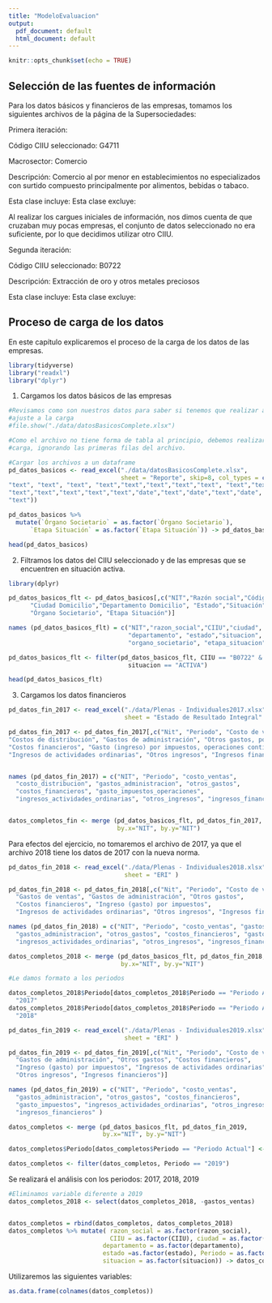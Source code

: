 ```yaml
---
title: "ModeloEvaluacion"
output:
  pdf_document: default
  html_document: default
---
```


```r
knitr::opts_chunk$set(echo = TRUE)
```




## Selección de las fuentes de información



Para los datos básicos y financieros de las empresas, tomamos los siguientes archivos de la página de la Supersociedades:
\begin{itemize}
\item datosBasicosComplete.xlsx
\item Plenas - Individuales2017.xlsx
\item Plenas - Individuales2018.xlsx
\item Plenas - Individuales2019.xlsx
\end{itemize}

Primera iteración:



Código CIIU seleccionado: G4711



Macrosector: Comercio



Descripción: Comercio al por menor en establecimientos no especializados con surtido compuesto principalmente por alimentos, bebidas o tabaco.




Esta clase incluye:
\begin{itemize}
\item Los establecimientos no especializados de comercio al por menor de productos cuyo surtido está compuesto principalmente de alimentos (víveres en general), bebidas o tabaco. No obstante, expenden otras mercancías para consumo de los hogares tales como vestuario, electrodomésticos, muebles, artículos de ferretería, cosméticos, entre otros. Suelen realizar este tipo de actividad los denominados supermercados, cooperativas de consumidores, comisariatos y otros establecimientos similares. También se incluyen las tiendas, los graneros, entre otros, que se encuentran en los pueblos o en barrios tradicionales.
\end{itemize}



Esta clase excluye:
\begin{itemize}
\item El expendio de comidas preparadas en restaurantes, cafeterías y por autoservicio.
\end{itemize}



Al realizar los cargues iniciales de información, nos dimos cuenta de que cruzaban muy pocas empresas, el conjunto de datos seleccionado no era suficiente, por lo que decidimos utilizar otro CIIU.





Segunda iteración:



Código CIIU seleccionado: B0722



Descripción: Extracción de oro y otros metales preciosos




Esta clase incluye:
\begin{itemize}
\item La extracción de oro, plata y otros metales del grupo del platino (osmio, iridio, rodio, rutenio y paladio).
\item Las actividades realizadas para extraer el oro existente en los lechos de los ríos sin importar el sistema de extracción empleado (barequeo, motobombas, draguetas, dragas, elevadores, monitores u otros).
\item La extracción de los metales preciosos se realiza a través de dos métodos: de veta o filón, que consiste en la extracción manual, mecanizada o semimecanizada de oro y de plata presentes en las rocas formando venas, vetas o filones.
\item Las actividades o procesos físicos necesarios para separar el oro de la roca que lo contiene, conocidos como procesos de beneficio del mineral, de los cuales los más comunes son la trituración y la molienda (pulverización).
\item Otros procesos tales como lavado (mazamorreo) hasta separar el oro y la plata de otros elementos o impurezas, siempre y cuando se realicen por cuenta del explotador y en sitios cercanos a la mina.
\item El segundo método consiste en la extracción de oro o platino de aluviones (concentración de mineral en el lecho de los ríos), el cual se realiza por diferentes sistemas de extracción, tales como: barequeo (mazamorreo); pequeña minería, representada por grupos de trabajadores que utilizan motobombas, elevadores y draguetas; mediana minería, utilizando maquinaria como retroexcavadoras y buldózeres, y la gran minería que realiza la extracción de metales preciosos por medio de dragas de cucharas.
\end{itemize}



Esta clase excluye:
\begin{itemize}
\item Los servicios de apoyo para la extracción de oro y metales preciosos. Se incluyen en la clase 0990, «Actividades de apoyo para otras actividades de explotación de minas y canteras».
\end{itemize}




## Proceso de carga de los datos

En este capítulo explicaremos el proceso de la carga de los datos de las empresas.


```r
library(tidyverse)
library("readxl")
library("dplyr")

```

1. Cargamos los datos básicos de las empresas
```r

#Revisamos como son nuestros datos para saber si tenemos que realizar algún 
#ajuste a la carga
#file.show("./data/datosBasicosComplete.xlsx")

#Como el archivo no tiene forma de tabla al principio, debemos realizar la 
#carga, ignorando las primeras filas del archivo.

#Cargar los archivos a un dataframe
pd_datos_basicos <- read_excel("./data/datosBasicosComplete.xlsx", 
                               sheet = "Reporte", skip=8, col_types = c("text", 
"text", "text", "text", "text","text","text","text","text", "text","text",
"text","text","text","text","text","date","text","date","text","date", "text",
"text"))

pd_datos_basicos %>% 
  mutate(`Órgano Societario` = as.factor(`Órgano Societario`),
      `Etapa Situación` = as.factor(`Etapa Situación`)) -> pd_datos_basicos

head(pd_datos_basicos)

```

2. Filtramos los datos del CIIU seleccionado y de las empresas que se encuentren en situación activa.
```r
library(dplyr)

pd_datos_basicos_flt <- pd_datos_basicos[,c("NIT","Razón social","Código CIIU",
      "Ciudad Domicilio","Departamento Domicilio", "Estado","Situación", 
      "Órgano Societario", "Etapa Situación")]

names (pd_datos_basicos_flt) = c("NIT","razon_social","CIIU","ciudad",
                                 "departamento", "estado","situacion", 
                                 "organo_societario", "etapa_situacion")

pd_datos_basicos_flt <- filter(pd_datos_basicos_flt, CIIU == "B0722" & 
                                 situacion == "ACTIVA")

head(pd_datos_basicos_flt)

```

3. Cargamos los datos financieros

```r

pd_datos_fin_2017 <- read_excel("./data/Plenas - Individuales2017.xlsx", 
                                sheet = "Estado de Resultado Integral" )

pd_datos_fin_2017 <- pd_datos_fin_2017[,c("Nit", "Periodo", "Costo de ventas",  
"Costos de distribución", "Gastos de administración", "Otros gastos, por función",
"Costos financieros", "Gasto (ingreso) por impuestos, operaciones continuadas",
"Ingresos de actividades ordinarias", "Otros ingresos", "Ingresos financieros")]


names (pd_datos_fin_2017) = c("NIT", "Periodo", "costo_ventas",  
  "costo_distribucion", "gastos_administracion", "otros_gastos", 
  "costos_financieros", "gasto_impuestos_operaciones", 
  "ingresos_actividades_ordinarias", "otros_ingresos", "ingresos_financieros")


datos_completos_fin <- merge (pd_datos_basicos_flt, pd_datos_fin_2017, 
                              by.x="NIT", by.y="NIT")

```

Para efectos del ejercicio, no tomaremos el archivo de 2017, ya que el archivo 2018 tiene los datos de 2017 con la nueva norma.

```r
pd_datos_fin_2018 <- read_excel("./data/Plenas - Individuales2018.xlsx", 
                                sheet = "ERI" )

pd_datos_fin_2018 <- pd_datos_fin_2018[,c("Nit", "Periodo", "Costo de ventas", 
  "Gastos de ventas", "Gastos de administración", "Otros gastos", 
  "Costos financieros", "Ingreso (gasto) por impuestos", 
  "Ingresos de actividades ordinarias", "Otros ingresos", "Ingresos financieros")]

names (pd_datos_fin_2018) = c("NIT", "Periodo", "costo_ventas", "gastos_ventas",
  "gastos_administracion", "otros_gastos", "costos_financieros", "gasto_impuestos",
  "ingresos_actividades_ordinarias", "otros_ingresos", "ingresos_financieros" )

datos_completos_2018 <- merge (pd_datos_basicos_flt, pd_datos_fin_2018,
                               by.x="NIT", by.y="NIT")

#Le damos formato a los periodos

datos_completos_2018$Periodo[datos_completos_2018$Periodo == "Periodo Anterior"] <- 
  "2017"
datos_completos_2018$Periodo[datos_completos_2018$Periodo == "Periodo Actual"] <- 
  "2018"

```

```r
pd_datos_fin_2019 <- read_excel("./data/Plenas - Individuales2019.xlsx",
                                sheet = "ERI" )

pd_datos_fin_2019 <- pd_datos_fin_2019[,c("Nit", "Periodo", "Costo de ventas", 
  "Gastos de administración", "Otros gastos", "Costos financieros", 
  "Ingreso (gasto) por impuestos", "Ingresos de actividades ordinarias", 
  "Otros ingresos", "Ingresos financieros")]

names (pd_datos_fin_2019) = c("NIT", "Periodo", "costo_ventas", 
  "gastos_administracion", "otros_gastos", "costos_financieros", 
  "gasto_impuestos", "ingresos_actividades_ordinarias", "otros_ingresos",
  "ingresos_financieros" )

datos_completos <- merge (pd_datos_basicos_flt, pd_datos_fin_2019,
                          by.x="NIT", by.y="NIT")

datos_completos$Periodo[datos_completos$Periodo == "Periodo Actual"] <- "2019"

datos_completos <- filter(datos_completos, Periodo == "2019")

```
Se realizará el análisis con los periodos: 2017, 2018, 2019
```r
#Eliminamos variable diferente a 2019
datos_completos_2018 <- select(datos_completos_2018, -gastos_ventas)


datos_completos = rbind(datos_completos, datos_completos_2018)
datos_completos %>% mutate( razon_social = as.factor(razon_social), 
                            CIIU = as.factor(CIIU), ciudad = as.factor(ciudad),
                          departamento = as.factor(departamento), 
                          estado =as.factor(estado), Periodo = as.factor(Periodo),
                          situacion = as.factor(situacion)) -> datos_completos

```

Utilizaremos las siguientes variables:
```r
as.data.frame(colnames(datos_completos))
```





